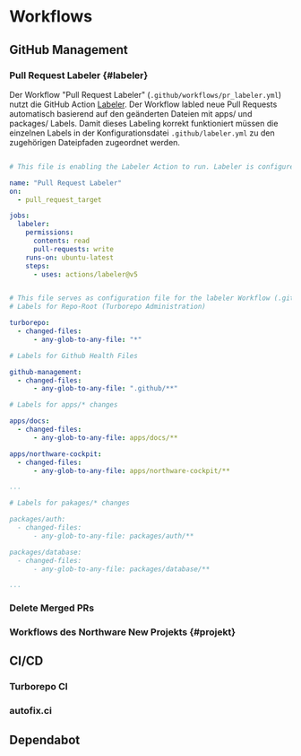 # Workflows

## GitHub Management

### Pull Request Labeler {#labeler}

Der Workflow "Pull Request Labeler" (`.github/workflows/pr_labeler.yml`) nutzt die GitHub Action [Labeler](https://github.com/marketplace/actions/labeler).
Der Workflow labled neue Pull Requests automatisch basierend auf den geänderten Dateien mit <GithubBadge color="black" borderColor="black">apps/</GithubBadge> und <GithubBadge color="black" background="#F0B9F8">packages/</GithubBadge> Labels.
Damit dieses Labeling korrekt funktioniert müssen die einzelnen Labels in der Konfigurationsdatei `.github/labeler.yml` zu den zugehörigen Dateipfaden zugeordnet werden.

```yaml title=".github/workflows/pr_labeler.yml"

# This file is enabling the Labeler Action to run. Labeler is configured in .github/labeler.yml

name: "Pull Request Labeler"
on:
  - pull_request_target

jobs:
  labeler:
    permissions:
      contents: read
      pull-requests: write
    runs-on: ubuntu-latest
    steps:
      - uses: actions/labeler@v5

```

```yaml title=".github/labeler.yml"

# This file serves as configuration file for the labeler Workflow (.github/workflows/pr_labeler.yml)
# Labels for Repo-Root (Turborepo Administration)

turborepo:
  - changed-files:
      - any-glob-to-any-file: "*"

# Labels for Github Health Files

github-management:
  - changed-files:
      - any-glob-to-any-file: ".github/**"

# Labels for apps/* changes

apps/docs:
  - changed-files:
      - any-glob-to-any-file: apps/docs/**

apps/northware-cockpit:
  - changed-files:
      - any-glob-to-any-file: apps/northware-cockpit/**

...

# Labels for pakages/* changes

packages/auth:
  - changed-files:
      - any-glob-to-any-file: packages/auth/**

packages/database:
  - changed-files:
      - any-glob-to-any-file: packages/database/**

...

```

### Delete Merged PRs

### Workflows des Northware New Projekts {#projekt}

## CI/CD

### Turborepo CI

### autofix.ci

## Dependabot
